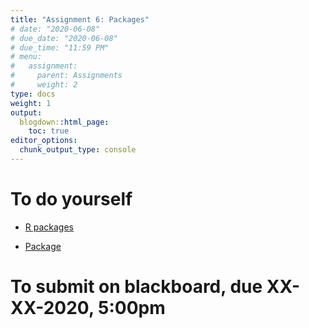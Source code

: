 ```yaml
---
title: "Assignment 6: Packages"
# date: "2020-06-08"
# due_date: "2020-06-08"
# due_time: "11:59 PM"
# menu:
#   assignment:
#     parent: Assignments
#     weight: 2
type: docs
weight: 1
output:
  blogdown::html_page:
    toc: true
editor_options: 
  chunk_output_type: console
---
```


# To do yourself

- [R packages](https://geanders.github.io/RProgrammingForResearch/reproducible-research-3.html)

- [Package](https://geanders.github.io/RProgrammingForResearch/reproducible-research-3.html)


# To submit on blackboard, due XX-XX-2020, 5:00pm

